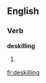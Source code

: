 
==English==

===Verb===
'''deskilling'''

# {{present participle of|[[deskill]]}}

[[fr:deskilling]]
